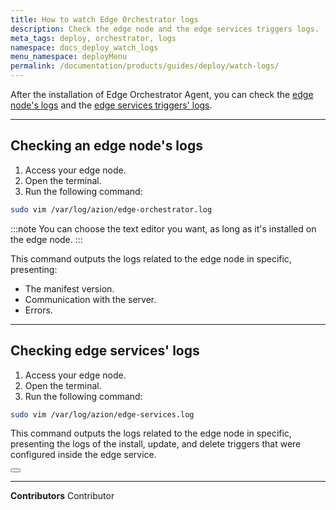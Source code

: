 ```yaml
---
title: How to watch Edge Orchestrator logs
description: Check the edge node and the edge services triggers logs.
meta_tags: deploy, orchestrator, logs
namespace: docs_deploy_watch_logs
menu_namespace: deployMenu
permalink: /documentation/products/guides/deploy/watch-logs/
---
```



After the installation of Edge Orchestrator Agent, you can check the [edge node's logs](#checking-an-edge-nodes-logs) and the [edge services triggers' logs](#checking-edge-services-logs).

--- 

## Checking an edge node's logs

1. Access your edge node.
2. Open the terminal. 
3. Run the following command: 

```bash
sudo vim /var/log/azion/edge-orchestrator.log 
```

:::note 
You can choose the text editor you want, as long as it's installed on the edge node.
:::

This command outputs the logs related to the edge node in specific, presenting: 

- The manifest version. 
- Communication with the server. 
- Errors.

--- 

## Checking edge services' logs 


1. Access your edge node.
2. Open the terminal. 
3. Run the following command: 

```bash
sudo vim /var/log/azion/edge-services.log 
```

This command outputs the logs related to the edge node in specific, presenting the logs of the install, update, and delete triggers that were configured inside the edge service.

<Button href="/documentation/products/guides/deploy/advanced/run-scripts/" text="go to how to run scripts guide" variant="secondary" target="_blank"></Button>

---


**Contributors** <ContributorList>Contributor</ContributorList>

